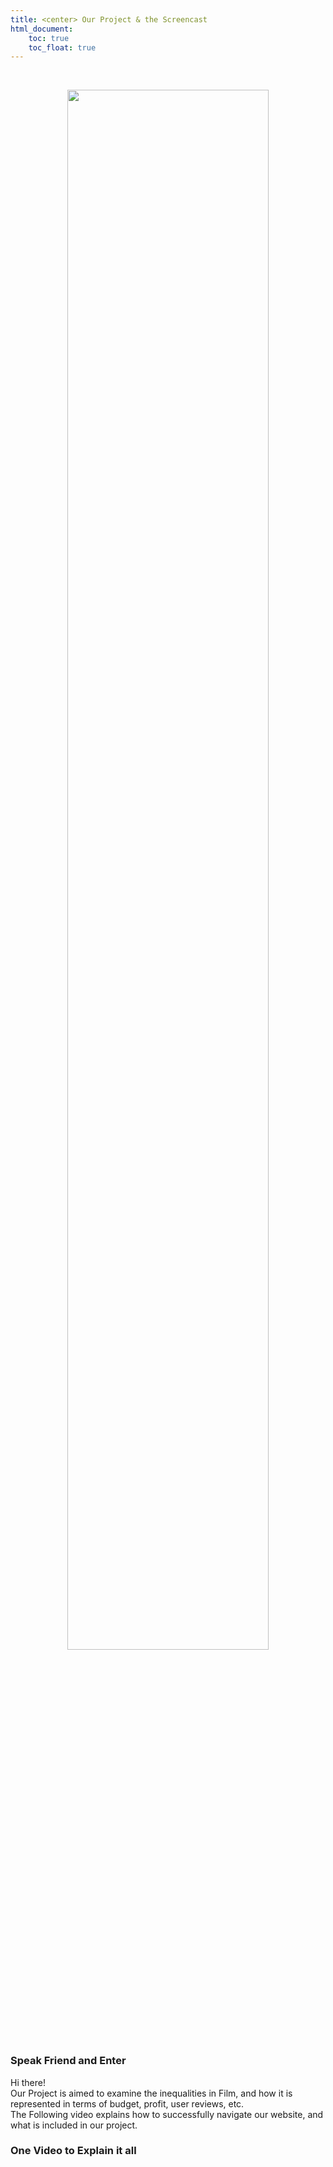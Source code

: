 ```yaml
---
title: <center> Our Project & the Screencast
html_document:
    toc: true
    toc_float: true
---
```


<br>

<center>
<img src="images/poster.webp" style="width:80%" class="center">
</center>



### Speak Friend and Enter

Hi there!
<br>
Our Project is aimed to examine the inequalities in Film, and how it is represented in terms of budget, profit, user reviews, etc. 
<br>
The Following video explains how to successfully navigate our website, and what is included in our project. 


### One Video to Explain it all 




